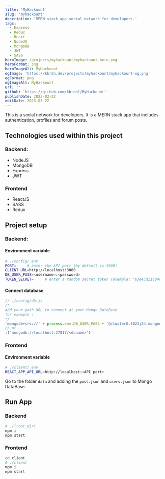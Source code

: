 ```yaml
---
title: 'MyHackount'
slug: 'myhackount'
description: 'MERN stack app social network for developers.'
tags:
  - Express
  - Redux
  - React
  - NodeJS
  - MongoDB
  - JWT
  - SASS
heroImage: /projects/myhackount/myhackount-hero.png
heroFormat: png
heroImageAlt: MyHackount
ogImage: 'https://kbrdn.dev/projects/myhackount/myhackount-og.png'
ogFormat: png
ogImageAlt: MyHackount
url: ''
github: 'https://github.com/kbrdn1/MyHackount'
publishDate: 2023-03-22
editDate: 2023-03-22
---
```


This is a social network for developers. It is a MERN stack app that includes authentication, profiles and forum posts.

## Technologies used within this project

### Backend:

- NodeJS
- MongoDB
- Express
- JWT

### Frontend

- ReactJS
- SASS
- Redux

## Project setup

### Backend:

#### Environment variable

```sh
# ./config/.env
PORT=     # enter the API port (by default is 5000)
CLIENT_URL=http://localhost:3000
DB_USER_PASS=<username>:<password>
TOKEN_SECRET=     # enter a random secret token (exemple: "63e45d11c84d424")
```

#### Connect database

```javascript
// ./config/db.js
/*
add your path URL to connect at your Mongo DataBase
for exemple :
*/
'mongodb+srv://' + process.env.DB_USER_PASS + '@cluster0.t023j84.mongodb.net/<dbname>'
// or
;('mongodb://localhost:27017/<dbname>')
```

### Frontend

#### Environment variable

```sh
# ./client/.env
REACT_APP_API_URL=http://localhost:<API port>
```

Go to the folder `data` and adding the `post.json` and `users.json` to Mongo DataBase.

## Run App

### Backend

```sh
# ./(root_dir)
npm i
npm start
```

### Frontend

```sh
cd client
# ./client
npm i
npm start
```
